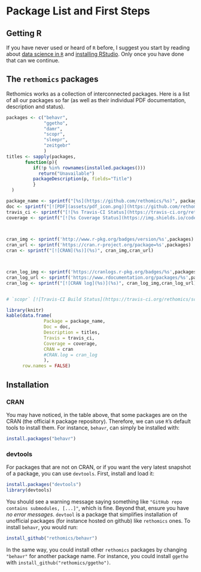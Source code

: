 # Package List and First Steps{#intro -}


## Getting R{-}

If you have never used or heard of `R` before, 
I suggest you start by reading about [data science in `R`](http://r4ds.had.co.nz/) and [installing RStudio](https://www.rstudio.com/products/rstudio/download/#download).
Only once you have done that can we continue.



## The `rethomics` packages{-}

Rethomics works as a collection of interconnected packages.
Here is a list of all our packages so far (as well as their individual PDF documentation, description and status).


```r
packages <- c("behavr", 
              "ggetho",
              "damr",
              "scopr",
              "sleepr",
              "zeitgebr"
              )
titles <- sapply(packages, 
       function(p){
          if(!p %in% rownames(installed.packages()))
            return("Unavailable")
          packageDescription(p, fields="Title")
          }
  )

package_name <- sprintf("[%s](https://github.com/rethomics/%s)", packages, packages)
doc <- sprintf("[![PDF](assets/pdf_icon.png)](https://github.com/rethomics/%s/raw/master/%s.pdf)", packages, packages)
travis_ci <- sprintf("[![%s Travis-CI Status](https://travis-ci.org/rethomics/%s.svg?branch=master)](https://travis-ci.org/rethomics/%s)", packages,packages,packages)
coverage <- sprintf("[![%s Coverage Status](https://img.shields.io/codecov/c/github/rethomics/%s/master.svg)](https://codecov.io/github/rethomics/%s?branch=master)", packages, packages, packages)


 
cran_img <- sprintf('http://www.r-pkg.org/badges/version/%s',packages)
cran_url <- sprintf('https://cran.r-project.org/package=%s',packages)
cran <- sprintf("[![CRAN](%s)](%s)", cran_img,cran_url)



cran_log_img <- sprintf('https://cranlogs.r-pkg.org/badges/%s',packages)
cran_log_url <- sprintf('https://www.rdocumentation.org/packages/%s',packages)
cran_log <- sprintf("[![CRAN log](%s)](%s)", cran_log_img,cran_log_url)


# `scopr` [![Travis-CI Build Status](https://travis-ci.org/rethomics/scopr.svg?branch=master)](https://travis-ci.org/rethomics/scopr)[![Coverage Status](https://img.shields.io/codecov/c/github/rethomics/scopr/master.svg)](https://codecov.io/github/scopr/behavr?branch=master)

library(knitr)
kable(data.frame(
              Package = package_name,
              Doc = doc, 
              Description = titles,
              Travis = travis_ci,
              Coverage = coverage,
              CRAN = cran
              #CRAN.log = cran_log
              ),
      row.names = FALSE)
``` 

## Installation{-}

### CRAN{-}
You may have noticed, in the table above, that some packages are on the CRAN (the official `R` package repository).
Therefore, we can use `R`'s default tools to install them.
For instance, `behavr`, can simply be installed with:

```r
install.packages("behavr")
```


### devtools{-}
For packages that are not on CRAN, or if you want the very latest snapshot of a package, you can use `devtools`.
First, install and load it:

```r
install.packages("devtools")
library(devtools)
```

You should see a warning message saying something like `"GitHub repo contains submodules, [...]"`, which is fine.
Beyond that, ensure you have *no error messages*. `devtool` is a package that simplifies installation of unofficial packages (for instance hosted on github) like `rethomics` ones. 
To install `behavr`, you would run:

```r
install_github("rethomics/behavr")
```

In the same way, you could install other `rethomics` packages by changing `"behavr"` for another package name. 
For instance, you could install `ggetho` with `install_github("rethomics/ggetho")`.
